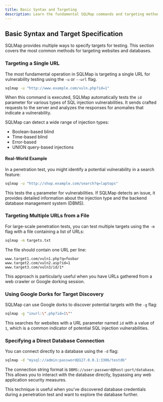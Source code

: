 ```yaml
---
title: Basic Syntax and Targeting
description: Learn the fundamental SQLMap commands and targeting methods
---
```



## Basic Syntax and Target Specification

SQLMap provides multiple ways to specify targets for testing. This section covers the most common methods for targeting websites and databases.

### Targeting a Single URL

The most fundamental operation in SQLMap is targeting a single URL for vulnerability testing using the `-u` or `--url` flag.

```bash
sqlmap -u "http://www.example.com/vuln.php?id=1"
```

When this command is executed, SQLMap automatically tests the `id` parameter for various types of SQL injection vulnerabilities. It sends crafted requests to the server and analyzes the responses for anomalies that indicate a vulnerability.

SQLMap can detect a wide range of injection types:
- Boolean-based blind
- Time-based blind
- Error-based
- UNION query-based injections

#### Real-World Example

In a penetration test, you might identify a potential vulnerability in a search feature:

```bash
sqlmap -u "http://shop.example.com/search?q=laptops"
```

This tests the `q` parameter for vulnerabilities. If SQLMap detects an issue, it provides detailed information about the injection type and the backend database management system (DBMS).

### Targeting Multiple URLs from a File

For large-scale penetration tests, you can test multiple targets using the `-m` flag with a file containing a list of URLs:

```bash
sqlmap -m targets.txt
```

The file should contain one URL per line:
```
www.target1.com/vuln1.php?q=foobar
www.target2.com/vuln2.asp?id=1
www.target3.com/vuln3/id/1*
```

This approach is particularly useful when you have URLs gathered from a web crawler or Google dorking session.

### Using Google Dorks for Target Discovery

SQLMap can use Google dorks to discover potential targets with the `-g` flag:

```bash
sqlmap -g "inurl:\".php?id=1\""
```

This searches for websites with a URL parameter named `id` with a value of `1`, which is a common indicator of potential SQL injection vulnerabilities.


### Specifying a Direct Database Connection

You can connect directly to a database using the `-d` flag:

```bash
sqlmap -d "mysql://admin:password@127.0.0.1:3306/testdb"
```

The connection string format is `DBMS://user:password@host:port/database`. This allows you to interact with the database directly, bypassing any web application security measures.

This technique is useful when you've discovered database credentials during a penetration test and want to explore the database further.
